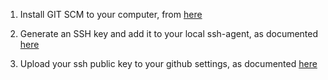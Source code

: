 1. Install GIT SCM to your computer, from [here](
https://git-scm.com/download/win
)

2. Generate an SSH key and add it to your local ssh-agent, as documented [here](
https://docs.github.com/en/authentication/connecting-to-github-with-ssh/generating-a-new-ssh-key-and-adding-it-to-the-ssh-agent#generating-a-new-ssh-key
)

3. Upload your ssh public key to your github settings, as documented [here](
https://docs.github.com/en/authentication/connecting-to-github-with-ssh/adding-a-new-ssh-key-to-your-github-account
)
